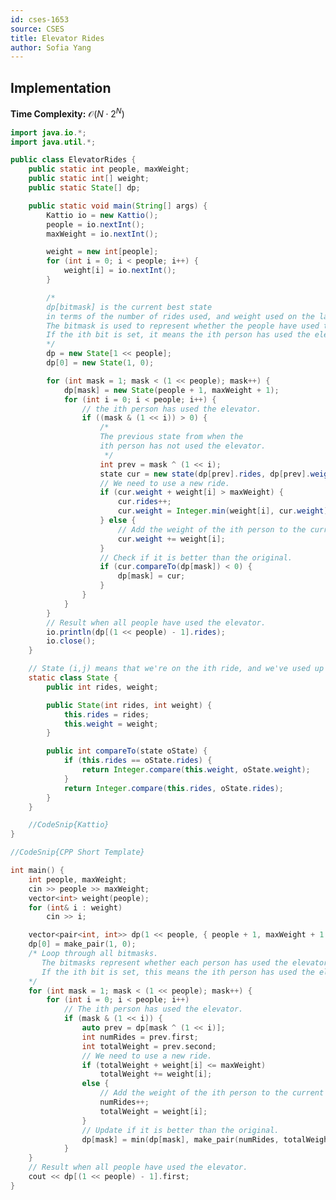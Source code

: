 ```yaml
---
id: cses-1653
source: CSES
title: Elevator Rides
author: Sofia Yang
---
```


## Implementation

**Time Complexity:** $\mathcal{O}(N\cdot 2^N)$

<LanguageSection>

<JavaSection>

```java
import java.io.*;
import java.util.*;

public class ElevatorRides {
	public static int people, maxWeight;
	public static int[] weight;
	public static State[] dp;

	public static void main(String[] args) {
		Kattio io = new Kattio();
		people = io.nextInt();
		maxWeight = io.nextInt();

		weight = new int[people];
		for (int i = 0; i < people; i++) {
			weight[i] = io.nextInt();
		}

		/*
		dp[bitmask] is the current best state
		in terms of the number of rides used, and weight used on the last ride.
		The bitmask is used to represent whether the people have used the elevator.
		If the ith bit is set, it means the ith person has used the elevator.
		*/
		dp = new State[1 << people];
		dp[0] = new State(1, 0);

		for (int mask = 1; mask < (1 << people); mask++) {
			dp[mask] = new State(people + 1, maxWeight + 1);
			for (int i = 0; i < people; i++) {
				// the ith person has used the elevator.
				if ((mask & (1 << i)) > 0) {
					/*
					The previous state from when the
					ith person has not used the elevator.
					 */
					int prev = mask ^ (1 << i);
					state cur = new state(dp[prev].rides, dp[prev].weight);
					// We need to use a new ride.
					if (cur.weight + weight[i] > maxWeight) {
						cur.rides++;
						cur.weight = Integer.min(weight[i], cur.weight);
					} else {
						// Add the weight of the ith person to the current ride.
						cur.weight += weight[i];
					}
					// Check if it is better than the original.
					if (cur.compareTo(dp[mask]) < 0) {
						dp[mask] = cur;
					}
				}
			}
		}
		// Result when all people have used the elevator.
		io.println(dp[(1 << people) - 1].rides);
		io.close();
	}

	// State (i,j) means that we're on the ith ride, and we've used up j weight.
	static class State {
		public int rides, weight;

		public State(int rides, int weight) {
			this.rides = rides;
			this.weight = weight;
		}

		public int compareTo(state oState) {
			if (this.rides == oState.rides) {
				return Integer.compare(this.weight, oState.weight);
			}
			return Integer.compare(this.rides, oState.rides);
		}
	}

	//CodeSnip{Kattio}
}

```

</JavaSection>

<CPPSection>

```cpp
//CodeSnip{CPP Short Template}

int main() {
	int people, maxWeight;
	cin >> people >> maxWeight;
	vector<int> weight(people);
	for (int& i : weight)
		cin >> i;

	vector<pair<int, int>> dp(1 << people, { people + 1, maxWeight + 1 });
	dp[0] = make_pair(1, 0);
	/* Loop through all bitmasks.
	   The bitmasks represent whether each person has used the elevator or not.
	   If the ith bit is set, this means the ith person has used the elevator.
	*/
	for (int mask = 1; mask < (1 << people); mask++) {
		for (int i = 0; i < people; i++)
			// The ith person has used the elevator.
			if (mask & (1 << i)) {
				auto prev = dp[mask ^ (1 << i)];
				int numRides = prev.first;
				int totalWeight = prev.second;
				// We need to use a new ride.
				if (totalWeight + weight[i] <= maxWeight)
					totalWeight += weight[i];
				else {
					// Add the weight of the ith person to the current ride.
					numRides++;
					totalWeight = weight[i];
				}
				// Update if it is better than the original.
				dp[mask] = min(dp[mask], make_pair(numRides, totalWeight));
			}
	}
	// Result when all people have used the elevator.
	cout << dp[(1 << people) - 1].first;
}
```
</CPPSection>
</LanguageSection>
